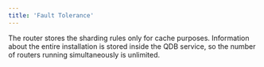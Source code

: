 ```yaml
---
title: 'Fault Tolerance'
---
```


The router stores the sharding rules only for cache purposes. Information about the entire installation is stored inside the QDB service, so the number of routers running simultaneously is unlimited.

